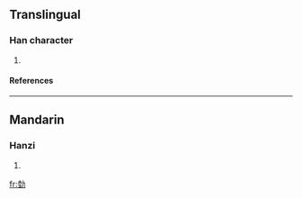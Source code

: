 ==Translingual==
===Han character===
{{Han char|rn=19|rad=力|as=08|sn=10|four=|canj=土土大尸 (GGKS)}}
# {{defn|Han|sort=力08}}
====References====
{{Han ref|kx=0147.440|dkj=02371|dj=0333.070|hdz=10372.090|uh=52CE|ud=21198}}
----
==Mandarin==
===Hanzi===
{{cmn-hanzi|pin=[[lù]] (lu4)|wg=lu<sup>4</sup>}}
# {{defn|Mandarin}}




[[fr:勎]]